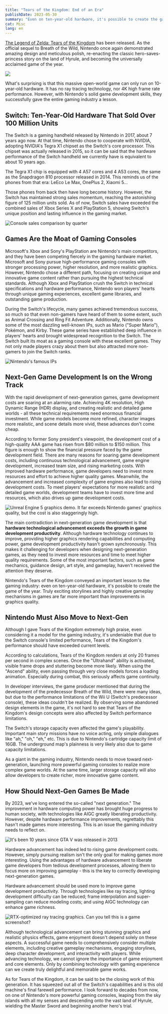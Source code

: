 ```yaml
---
title: "Tears of the Kingdom: End of an Era"
publishDate: 2023-05-30
summary: "Even on ten-year-old hardware, it's possible to create the game of the year. Truly exciting storylines and highly creative gameplay mechanisms are far more important than improvements in graphics quality."
cat: Misc
lang: en
---
```


[The Legend of Zelda: Tears of the Kingdom](https://www.nintendo.com/store/products/the-legend-of-zelda-tears-of-the-kingdom-switch/) has been released. As the official sequel to Breath of the Wild, Nintendo once again demonstrated amazing design and meticulous polish, re-enacting the classic hero-saves-princess story on the land of Hyrule, and becoming the universally acclaimed game of the year.

![](images/zelda_totk/cover.webp)

What's surprising is that this massive open-world game can only run on 10-year-old hardware. It has no ray tracing technology, nor 4K high frame rate performance. However, with Nintendo's solid game development skills, they successfully gave the entire gaming industry a lesson.

## Switch: Ten-Year-Old Hardware That Sold Over 100 Million Units

The Switch is a gaming handheld released by Nintendo in 2017, about 7 years ago now. At that time, Nintendo chose to cooperate with NVIDIA, adopting NVIDIA's Tegra X1 chipset as the Switch's core processor. This chipset was actually released in 2015, so it can be said that the hardware performance of the Switch handheld we currently have is equivalent to about 10 years ago.

The Tegra X1 chip is equipped with 4 A57 cores and 4 A53 cores, the same as the Snapdragon 810 processor released in 2014. This reminds us of the phones from that era: LeEco Le Max, OnePlus 2, Xiaomi 5...

Those phones from back then have long become history. However, the Switch has maintained strong sales momentum, reaching the astonishing figure of 125 million units sold. As of now, Switch sales have exceeded the combined sales of Xbox Series X and PlayStation 5, showing Switch's unique position and lasting influence in the gaming market.

![Console sales comparison by quarter](images/zelda_totk/market_share.jpg)

## Games Are the Moat of Gaming Consoles

Microsoft's Xbox and Sony's PlayStation are Nintendo's main competitors, and they have been competing fiercely in the gaming hardware market. Microsoft and Sony pursue high-performance gaming consoles with stronger processing power, higher resolution, and more realistic graphics. However, Nintendo chose a different path, focusing on creating unique and innovative game content rather than pursuing the highest technical standards. Although Xbox and PlayStation crush the Switch in technical specifications and hardware performance, Nintendo won players' hearts through unique gaming experiences, excellent game libraries, and outstanding game production.

During the Switch's lifecycle, many games achieved tremendous success, so much so that even non-gamers have heard of them to some extent, such as Animal Crossing and Ring Fit Adventure. Additionally, Nintendo owns some of the most dazzling well-known IPs, such as Mario ("Super Mario"), Pokémon, and Kirby. These game series have established deep influence in players' hearts and brought widespread recognition to the Switch. The Switch built its moat as a gaming console with these excellent games. They not only made players crazy about them but also attracted more non-gamers to join the Switch ranks.

![Nintendo's famous IPs](images/zelda_totk/ip.jpg)

## Next-Gen Game Development Is on the Wrong Track

With the rapid development of next-generation games, game development costs are soaring at an alarming rate. Achieving 4K resolution, High Dynamic Range (HDR) display, and creating realistic and detailed game worlds - all these technical requirements need enormous financial investment. While game models become more refined, character images more realistic, and scene details more vivid, these advances don't come cheap.

According to former Sony president's viewpoint, the development cost of a high-quality AAA game has risen from $80 million to $150 million. This figure is enough to show the financial pressure faced by the game development field. There are many reasons for soaring game development costs, including continuous technological advancement, game engine development, increased team size, and rising marketing costs. With improved hardware performance, game developers need to invest more resources and effort to achieve higher quality games. Meanwhile, the advancement and increased complexity of game engines also lead to rising development costs. To meet players' expectations for more realistic and detailed game worlds, development teams have to invest more time and resources, which also drives up game development costs.

![Unreal Engine 5 graphics demo. It far exceeds Nintendo games' graphics quality, but the cost is also staggeringly high.](images/zelda_totk/unreal.webp)

The main contradiction in next-generation game development is that **hardware technological advancement exceeds the growth in game development productivity**. Although hardware technology continues to improve, providing higher graphics rendering capabilities and computing power, game development productivity hasn't grown synchronously. This makes it challenging for developers when designing next-generation games, as they need to invest more resources and time to meet higher quality requirements. Some of the most important factors, such as game mechanics, guidance design, art style, and gameplay, haven't received the attention they deserve.

Nintendo's Tears of the Kingdom conveyed an important lesson to the gaming industry: even on ten-year-old hardware, it's possible to create the game of the year. Truly exciting storylines and highly creative gameplay mechanisms in games are far more important than improvements in graphics quality.

## Nintendo Must Also Move to Next-Gen

Although I gave Tears of the Kingdom extremely high praise, even considering it a model for the gaming industry, it's undeniable that due to the Switch console's limited performance, Tears of the Kingdom's performance should have exceeded current levels.

<Bilibili bvid="BV1ek4y177Bf" />

According to calculations, Tears of the Kingdom renders at only 20 frames per second in complex scenes. Once the "Ultrahand" ability is activated, visible frame drops and stuttering become more likely. When using the "Ascend" ability, even passing through very close models forces a loading animation. Especially during combat, this seriously affects game continuity.

In developer interviews, the game producer mentioned that during the development of the predecessor Breath of the Wild, there were many ideas, but due to the performance limitations of the Wii U (Switch's predecessor console), these ideas couldn't be realized. By observing some abandoned design elements in the game, it's not hard to see that Tears of the Kingdom's design concepts were also affected by Switch performance limitations.

The Switch's storage capacity even affected the game's playability. Important main story missions have no voice acting, only simple dialogues like "ah," "oh," "eh," etc. This is due to Nintendo's cartridge capacity limit of 16GB. The underground map's plainness is very likely also due to game capacity limitations.

As a giant in the gaming industry, Nintendo needs to move toward next-generation, launching more powerful gaming consoles to realize more complex game worlds. At the same time, larger storage capacity will also allow developers to create richer, more innovative game content.

## How Should Next-Gen Games Be Made

By 2023, we've long entered the so-called "next generation." The improvement in hardware computing power has brought huge progress to human society, with technologies like AIGC greatly liberating productivity. However, despite hardware performance improvements, regrettably this hasn't made games more interesting. This is an issue the gaming industry needs to reflect on.

![It's been 10 years since GTA V was released in 2013](images/zelda_totk/gta5.jpg)

Hardware advancement has indeed led to rising game development costs. However, simply pursuing realism isn't the only goal for making games more interesting. Using the advantages of hardware advancement to liberate game developers from tedious development processes, allowing them to focus more on improving gameplay - this is the key to correctly developing next-generation games.

Hardware advancement should be used more to improve game development productivity. Through technologies like ray tracing, lighting development difficulty can be reduced; frame interpolation and super-sampling can reduce modeling costs; and using AIGC technology can enhance game richness.

![RTX-optimized ray tracing graphics. Can you tell this is a game screenshot?](images/zelda_totk/raytrace.jpg)

Although technological advancement can bring stunning graphics and realistic physics effects, game enjoyment doesn't depend solely on these aspects. A successful game needs to comprehensively consider multiple elements, including creative gameplay mechanisms, engaging storylines, deep character development, and interactivity with players. While advancing technology, we cannot ignore the importance of game enjoyment and core elements. Only by combining technology with gaming experience can we create truly delightful and memorable game works.

As for Tears of the Kingdom, it can be said to be the closing work of this generation. It has squeezed out all of the Switch's capabilities and is this old machine's final farewell performance. I look forward to decades from now, on one of Nintendo's more powerful gaming consoles, leaping from the sky islands with all my senses and descending onto the vast land of Hyrule, wielding the Master Sword and beginning another hero's trial.
